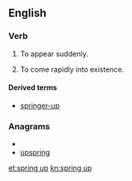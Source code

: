 ==English==

===Verb===
{{en-verb|springs up|springing up|sprang up|springing up}}

# {{intransitive}} To appear suddenly.
# {{intransitive|figuratively}} To come rapidly into existence.

====Derived terms====
* [[springer-up]]

===Anagrams===
* {{alphagram|ginpprsu}}
* [[upspring#English|upspring]]

[[et:spring up]]
[[kn:spring up]]